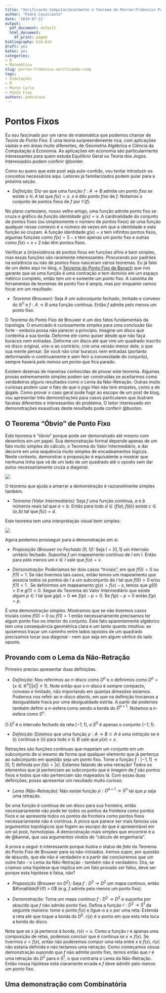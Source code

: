 ```yaml
---
title: "Verificando Computacionalmente o Teorema de Perron-Frobenius Parte I: Três Provas para o Ponto Fixo de Brouwer"
author: "Pedro Cavalcante"
date: '2019-07-21'
output:
  pdf_document: default
  html_document:
    df_print: paged
bibliography: bib.bib
draft: yes
katex: yes
categories:
- R
- Matemática
slug: perron-frobenius-verificando-comp
tags:
- Simulações
- R
- Monte Carlo
- Ponto Fixo
authors: pedrocava
---
```


# Pontos Fixos

Eu sou fascinado por um ramo de matemática que podemos chamar de _Teoria de Ponto Fixo_. É uma teoria surpreendenemte rica, com aplicações vastas e em áreas muito diferentes, de Geometria Algébrica e Ciência da Computação à Economia. As aplicações em economia são particularmente interessantes para quem estuda Equilíbrio Geral ou Teoria dos Jogos. Interessados podem conferir @border.

Como eu quero que este post seja auto-contido, vou tentar introduzir os conceitos necessários aqui. Leitores já familiarizados podem pular para a próxima seção.

* *Definição:* Diz-se que uma função $f: A \to B$ admite um _ponto fixo_ se existe $x \in A$ tal que $f(x) = x$. $x$ é dito *ponto fixo* de $f$. Notamos o conjunto de pontos fixos de $f$ por $\mathbb{F} (f)$.

No plano cartesiano, nosso velho amigo, uma função admite ponto fixo se cruza o gráfico da *função identidade $g(x) = x$*. A cardinalidade do conjunto de pontos fixos (ou simplesmente o número de pontos fixos) de uma função qualquer nesse contexto é o número de vezes em que a identidade e esta função se cruzam. A função identidade $g(x) = x$ tem infinitos pontos fixos, algumas funções como $f(x) = 5 - x$ têm apenas um ponto fixo e outras como $f(x) = x + 2$ não têm pontos fixos. 

Verificar a (in)existência de pontos fixos em funções afins é bem simples, mas essas funções são raramente interessantes. Procurando por padrões na existência ou não de pontos fixos nasceram vários teoremas. Eu já falei de um deles aqui no blog, o [Teorema do Ponto Fixo de Banach](https://azul.netlify.com/2018/10/31/banach/) que nos garante que se uma função é uma contração e tem domínio em um espaço métrico completo, então tem *um* e somente um ponto fixo. A caixinha de ferramentas de teoremas de ponto fixo é ampla, mas por enquanto vamos focar em um resultado:

* *Teorema (Brouwer):* Seja $A$ um subconjunto fechado, limitado e convexo do $\mathbb{R}^n$ e $f: A \to B$ uma função contínua. Então $f$ admite pelo menos um ponto fixo. 

O Teorema do Ponto Fixo de Brouwer é um dos fatos fundamentais da topologia. O enunciado é curiosamente simples para uma conclusão tão forte - embora possa não parecer a princípio. Imagine um disco que contenha a sua borda. Deforme ele como quiser desde que não faça buracos nem entradas. Deforme um disco até que vire um quadrado inscrito no disco original, vire-o ao contrário, crie uma versão menor dele, o que sua mente pensar. Se você não criar buracos nem entradas (portanto deformando-o continuamente e sem ferir a convexidade do conjunto), sempre haverá _pelo menos um ponto_ que fica parado. 

Existem dezenas de maneiras conhecidas de provar este teorema. Algumas provas extremamente simples podem ser construídas se aceitarmos como verdadeiros alguns resultados como o Lema da Não-Retração. Outras muito curiosas podem usar o fato de que o jogo Hex não tem empates, como a de @gale. Como provar o caso geral pode fugir ao escopo de um post de blog, vou apresentar três demonstrações para casos particulares que ilustram facetas diferentes e interessantes do problema. O leitor interessado em demonstrações exaustivas deste resultado pode conferir @buxton.

## O Teorema "Óbvio" de Ponto Fixo

Este teorema é "óbvio" porque pode ser demonstrado até mesmo com desenhos em um papel. Sua demonstração formal depende apenas de um fato muito simples do cálculo, o Teorema do Valor Intermediário, e daí decorre em uma sequência muito simples de encadeamentos lógicos. Neste contexto, demonstrar a proposição é equivalente a mostrar que nenhuma linha que vá de um lado de um quadrado até o oposto sem dar pulos necessariamente cruza a diagonal. 

![](http://i.imgur.com/Mfe1XJo.png)

O teorema que ajuda a amarrar a demonstração é razoavelmente simples também.

* *Teorema (Valor Intermediário):* Seja $f$ uma função contínua, $a$ e $b$ números reais tal que $a < b$. Então para todo $d \in (f(a),f(b))$ existe $c \in (a,b)$ tal que $f(c) = d$.

Este teorema tem uma interpretação visual bem simples: 

![](https://upload.wikimedia.org/wikipedia/commons/thumb/e/e3/Teorema_do_valor_intermediario.svg/1024px-Teorema_do_valor_intermediario.svg.png)

Agora podemos prosseguir para a demonstração em si.

* *Proposição (Brouwer no Fechado $[0,1]$):* Seja $I=[0,1]$ um intervalo unitário fechado. Suponha $f$ um mapeamento contínuo de $I$ em $I$. Então para pelo menos um $x \in I$ vale que $f(x)=x$.

* *Demonstração:* Poderíamos ter dois casos "triviais", em que $f(0)=0$ ou $f(1)=1$. Se não tivermos tais casos, então temos um mapeamento que associa todos os pontos de $I$ a um subconjunto de $I$ tal que $f(0)>0$ e/ou $f(1) < 1$ . Se definirmos um mapeamento $g(x)= f(x) - x$, temos que $g(0) > 0$ e $g(1) < 0$. Segue do Teorema do Valor Intermediário que existe algum $p \in I$ tal que $g(p) = 0 \iff f(p) - p = 0$. Se $f(p) - p = 0$ então $f(p)=p$. 

É uma demonstração simples. Mostramos que se não tivermos casos triviais como $f(0) = 0$ ou $f(1) = 1$ então necessariamente precisamos ter algum ponto fixo no interior do conjunto. Este fato aparentemente algébrico tem uma consequência geométrica clara e um tanto quanto intuitiva: se quisermos traçar um caminho entre lados opostos de um quadrado precisamos tocar sua diagonal - nem que seja em algum vértice do lado oposto.

## Provando com o Lema da Não-Retração

Primeiro preciso apresentar duas definições.

* *Definição:* Nos referimos ao $n$-disco como $D^n$ e o definimos como $D^n = \{ x \in \mathbb{R}^n | ||x|| \leq 1\}$. Note então que o $n$-disco é sempre compacto, convexo e limitado, não importando em quantas dimesões estamos. Podemos nos refeir ao $n$-disco *aberto*, em que na definição trocamos a desigualdade fraca por uma desigualdade estrita. A partir daí podemos também definir a $n$-esfera como sendo a borda do $D^{n+1}$. Notamos a $n$-esfera como $S^n$.

O $D^1$ é o intervalo fechado da reta $[-1,1]$, o $S^0$ é apenas o conjunto $\{-1, 1\}$.

* *Definição:* Dizemos que uma função $\rho : A \to B \subset A$ é uma _retração_ se é (i) contínua e (ii) para todo $x \in B$ vale que $\rho(x) = x$. 

Retrações são funções contínuas que mapeiam um conjunto em um subconjunto de si mesmo de forma que qualquer elemento que já pertença ao subconjunto em questão seja um ponto fixo. Tome a função $f: [-1,1] \to [0,1]$ definida por $f(x) = |x|$. Estamos falando de uma retração! Todos os elementos que já pertenciam ao subconjunto que é imagem de $f$ são pontos fixos e todos que não pertenciam são mapeados lá. Com essas duas definições, posso apresentar um resultado muito curioso:

* *Lema (Não-Retração):* Não existe função $\rho : D^{n+1} \to S^n$ tal que $\rho$ seja uma retração. 

Se uma função é contínua de um disco para sua fronteira, então necessariamente não pode ter todos os pontos da fronteira como pontos fixos e se apresenta todos os pontos da fronteira como pontos fixos necessariamente não é contínua. A prova que parece ser mais famosa usa argumentos topológicos que fogem ao escopo do que é apresentável em um só post, homotopias. A demonstração mais simples que encontrei é a de @kannai, que usa argumentos vindos do "cálculo de engenharia".

A prova a seguir é interessante porque ilustra o status de *fato* do Teorema do Ponto Fixo de Brouwer para os não-iniciados. Iremos supor, por questão de absurdo, que ele não é verdadeiro e a partir daí concluiremos que um outro fato - o Lema da Não-Retração - também não é verdadeiro. Ora, se criamos uma hipótese que implica em um fato provado ser falso, deve ser porque esta hipótese é falsa, não?

* *Proposição (Brouwer no $D^2$):* Seja $f: D^2 \to D^2$ um mapa contínuo, então $#\mathbb{F}(f) > 0$ (e.g. $f$ admite pelo menos um ponto fixo).

* *Demonstração:* Toma um mapa contínuo $f: D^2 \to D^2$ e suponha por absurdo que $f$ não admite ponto fixo. Defina a função $r:D^2 \to S^1$ da seguinte maneira: tome o ponto $f(x)$ e ligue-o a $x$ por uma reta. Extenda a reta até que toque a borda do $D^2$. $r(x)$ é o ponto em que esta reta toca a borda do disco. 

Note que se $x$ já pertence à borda, $r(x) = x$. Como a função $r$ é apenas uma composição de retas, podemos concluir que é contínua *se* $x \neq f(x)$. Se tivermos $x = f(x)$, então não poderemos compor uma reta entre $x$ e $f(x)$, $r(x)$ não estaria definida e não teríamos uma retração. Como começamos nossa demonstração supondo que $f$ não admite ponto fixo, temos então que $r$ é uma retração do $D^2$ para o $S^1$, o que contraria o Lema da Não-Retração. Então nossa hipótese está claramente errada e $f$ deve admitir pelo menos um ponto fixo. 








## Uma demonstração com Combinatória











